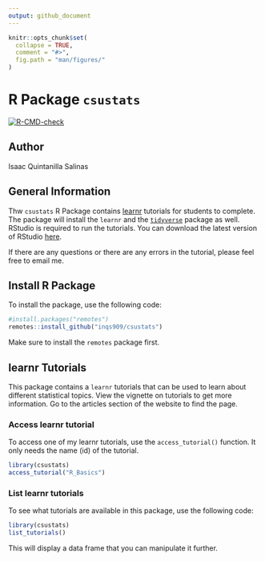 ```yaml
---
output: github_document
---
```


<!-- README.md is generated from README.Rmd. Please edit that file -->

```r
knitr::opts_chunk$set(
  collapse = TRUE,
  comment = "#>",
  fig.path = "man/figures/"
)
```

# R Package `csustats`

<!-- badges: start -->

[![R-CMD-check](https://github.com/inqs909/csustats/actions/workflows/R-CMD-check.yaml/badge.svg)](https://github.com/inqs909/csustats/actions/workflows/R-CMD-check.yaml)
<!-- badges: end -->

## Author

Isaac Quintanilla Salinas

## General Information

Thw `csustats` R Package contains [learnr](https://rstudio.github.io/learnr/) tutorials for students to complete. The package will install the `learnr` and the [`tidyverse`](https://www.tidyverse.org/) package as well. RStudio is required to run the tutorials. You can download the latest version of RStudio [here](https://posit.co/download/rstudio-desktop/).

If there are any questions or there are any errors in the tutorial, please feel free to email me.

## Install R Package

To install the package, use the following code:

```r
#install.packages("remotes")
remotes::install_github("inqs909/csustats")
```

Make sure to install the `remotes` package first.

## learnr Tutorials

This package contains a `learnr` tutorials that can be used to learn about different statistical topics. View the vignette on tutorials to get more information. Go to the articles section of the website to find the page.

### Access learnr tutorial

To access one of my learnr tutorials, use the `access_tutorial()` function. It only needs the name (id) of the tutorial.

```r
library(csustats)
access_tutorial("R_Basics")
```

### List learnr tutorials

To see what tutorials are available in this package, use the following code:

```r
library(csustats)
list_tutorials()
```

This will display a data frame that you can manipulate it further.

